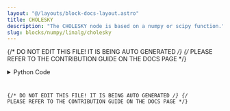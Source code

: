 ```yaml
---
layout: "@/layouts/block-docs-layout.astro"
title: CHOLESKY
description: "The CHOLESKY node is based on a numpy or scipy function."
slug: blocks/numpy/linalg/cholesky
---
```


{/* DO NOT EDIT THIS FILE! IT IS BEING AUTO GENERATED */}
{/* PLEASE REFER TO THE CONTRIBUTION GUIDE ON THE DOCS PAGE */}


<PythonDocsDisplay docstring={docstring} />
<details>
<summary>Python Code</summary>



<Code code={pythonCode} lang="py" wrap theme="dracula" />

[Find this Flojoy Block on GitHub](https://github.com/flojoy-ai/blocks/blob/main/blocks/NUMPY/LINALG/CHOLESKY/CHOLESKY.py)

</details>

{/* DO NOT EDIT THIS FILE! IT IS BEING AUTO GENERATED */}
{/* PLEASE REFER TO THE CONTRIBUTION GUIDE ON THE DOCS PAGE */}
